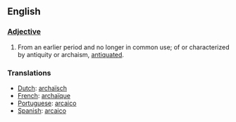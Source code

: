 ==English==

===[[Adjective]]===

#From an earlier period and no longer in common use; of or characterized by antiquity or archaism, [[antiquated]].

===Translations===
*[[Dutch]]: [[archaïsch]]
*[[French]]: [[archaïque]]
*[[Portuguese]]: [[arcaico]]
*[[Spanish]]: [[arcaico]]